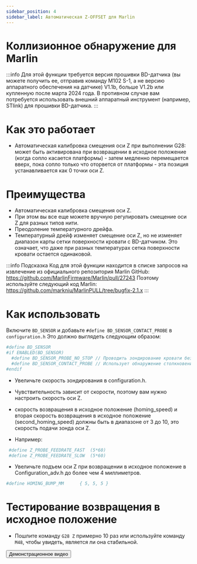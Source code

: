 ```yaml
---
sidebar_position: 4
sidebar_label: Автоматическая Z-OFFSET для Marlin
---
```


# Коллизионное обнаружение для Marlin

:::info
Для этой функции требуется версия прошивки BD-датчика (вы можете получить ее, отправив команду M102 S-1, а не версию аппаратного обеспечения на датчике)
V1.1b, больше V1.2b или купленную после марта 2024 года. В противном случае вам потребуется использовать внешний аппаратный инструмент (например, STlink) для прошивки BD-датчика.
:::

# Как это работает

* Автоматическая калибровка смещения оси Z при выполнении G28: может быть активирована при возвращении в исходное положение (когда сопло касается платформы) - затем медленно перемещается вверх, пока сопло только что оторвется от платформы - эта позиция устанавливается как 0 точки оси Z.

# Преимущества

* Автоматическая калибровка смещения оси Z.
* При этом вы все еще можете вручную регулировать смещение оси Z для разных типов нити.
* Преодоление температурного дрейфа.
* Температурный дрейф изменяет смещение оси Z, но не изменяет диапазон карты сетки поверхности кровати с BD-датчиком. Это означает, что даже при разных температурах сетка поверхности кровати остается одинаковой.

:::info Подсказка
Код для этой функции находится в списке запросов на извлечение из официального репозитория Marlin GitHub: https://github.com/MarlinFirmware/Marlin/pull/27243
Поэтому используйте следующий код Marlin: https://github.com/markniu/MarlinPULL/tree/bugfix-2.1.x
:::

# Как использовать

Включите `BD_SENSOR` и добавьте `#define BD_SENSOR_CONTACT_PROBE` в `configuration.h`
Это должно выглядеть следующим образом:

``` bash
#define BD_SENSOR
#if ENABLED(BD_SENSOR)
  #define BD_SENSOR_PROBE_NO_STOP // Проводить зондирование кровати без остановки в каждой точке зондирования
  #define BD_SENSOR_CONTACT_PROBE // Использует обнаружение столкновения сопла для зондирования во время возвращения в исходное положение
#endif
```
* Увеличьте скорость зондирования в configuration.h.

* Чувствительность зависит от скорости, поэтому вам нужно настроить скорость оси Z.
* скорость возвращения в исходное положение (homing_speed) и вторая скорость возвращения в исходное положение (second_homing_speed) должны быть в диапазоне от 3 до 10, это скорость подачи зонда оси Z.
* Например:
``` bash
 #define Z_PROBE_FEEDRATE_FAST  (5*60)
 #define Z_PROBE_FEEDRATE_SLOW  (5*60)
```
* Увеличьте подъем оси Z при возвращении в исходное положение в Configuration_adv.h до более чем 4 миллиметров.
``` bash
#define HOMING_BUMP_MM      { 5, 5, 5 } 
```
# Тестирование возвращения в исходное положение
* Пошлите команду `G28 Z` примерно 10 раз или используйте команду `M48`, чтобы увидеть, является ли она стабильной.

<Button variant="contained" disableElevation href="https://www.youtube.com/watch?v=DzmGyJNS9bY">Демонстрационное видео</Button> 